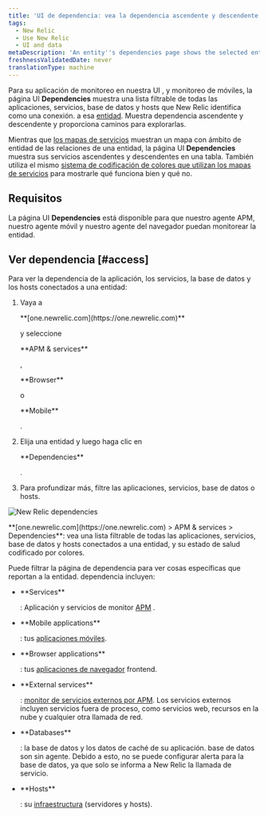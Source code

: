 ```yaml
---
title: 'UI de dependencia: vea la dependencia ascendente y descendente de una entidad'
tags:
  - New Relic
  - Use New Relic
  - UI and data
metaDescription: 'An entity''s dependencies page shows the selected entity''s upstream and downstream dependencies for apps, services, databases, and hosts.'
freshnessValidatedDate: never
translationType: machine
---
```


Para su aplicación de monitoreo en nuestra UI <InlinePopover type="apm"/>, <InlinePopover type="browser"/>y monitoreo de móviles, la página UI <DNT>**Dependencies**</DNT> muestra una lista filtrable de todas las aplicaciones, servicios, base de datos y hosts que New Relic identifica como una conexión. a esa [entidad](/docs/new-relic-solutions/new-relic-one/core-concepts/what-entity-new-relic). Muestra dependencia ascendente y descendente y proporciona caminos para explorarlas.

Mientras que [los mapas de servicios](/docs/understand-dependencies/understand-system-dependencies/service-maps/service-maps-new-relic-one) muestran un mapa con ámbito de entidad de las relaciones de una entidad, la página UI <DNT>**Dependencies**</DNT> muestra sus servicios ascendentes y descendentes en una tabla. También utiliza el mismo [sistema de codificación de colores que utilizan los mapas de servicios](/docs/understand-dependencies/understand-system-dependencies/service-maps/service-maps-new-relic-one#alerts) para mostrarle qué funciona bien y qué no.

## Requisitos

La página UI <DNT>**Dependencies**</DNT> está disponible para que nuestro agente APM, nuestro agente móvil y nuestro agente del navegador puedan monitorear la entidad.

## Ver dependencia [#access]

Para ver la dependencia de la aplicación, los servicios, la base de datos y los hosts conectados a una entidad:

1. Vaya a

   <DNT>
     **[one.newrelic.com](https://one.newrelic.com)**
   </DNT>

   y seleccione

   <DNT>
     **APM & services**
   </DNT>

   ,

   <DNT>
     **Browser**
   </DNT>

   o

   <DNT>
     **Mobile**
   </DNT>

   .

2. Elija una entidad y luego haga clic en

   <DNT>
     **Dependencies**
   </DNT>

   .

3. Para profundizar más, filtre las aplicaciones, servicios, base de datos o hosts.

<img
  title="omnimapDependencies.png"
  alt="New Relic dependencies"
  src="/images/solutions_screenshot-full_omnimap-dependencies.webp"
/>

<figcaption>
  <DNT>**[one.newrelic.com](https://one.newrelic.com) > APM & services > Dependencies**</DNT>: vea una lista filtrable de todas las aplicaciones, servicios, base de datos y hosts conectados a una entidad, y su estado de salud codificado por colores.
</figcaption>

Puede filtrar la página de dependencia para ver cosas específicas que reportan a la entidad. dependencia incluyen:

* <DNT>
    **Services**
  </DNT>

  : Aplicación y servicios de monitor [APM](/docs/apm) .

* <DNT>
    **Mobile applications**
  </DNT>

  : tus [aplicaciones móviles](/docs/mobile-monitoring).

* <DNT>
    **Browser applications**
  </DNT>

  : tus [aplicaciones de navegador](/docs/browser) frontend.

* <DNT>
    **External services**
  </DNT>

  : [monitor de servicios externos por APM](/docs/apm/applications-menu/monitoring/external-services-page). Los servicios externos incluyen servicios fuera de proceso, como servicios web, recursos en la nube y cualquier otra llamada de red.

* <DNT>
    **Databases**
  </DNT>

  : la base de datos y los datos de caché de su aplicación. base de datos son sin agente. Debido a esto, no se puede configurar alerta para la base de datos, ya que solo se informa a New Relic la llamada de servicio.

* <DNT>
    **Hosts**
  </DNT>

  : su [infraestructura](/docs/infrastructure) (servidores y hosts).
